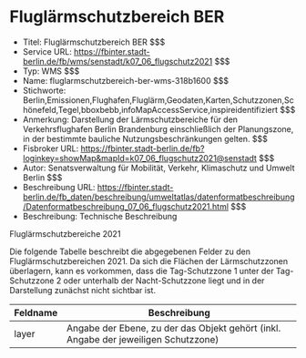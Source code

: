 # Fluglärmschutzbereich BER
- Titel: Fluglärmschutzbereich BER $$$
- Service URL: https://fbinter.stadt-berlin.de/fb/wms/senstadt/k07_06_flugschutz2021 $$$
- Typ: WMS $$$
- Name: fluglarmschutzbereich-ber-wms-318b1600 $$$
- Stichworte: Berlin,Emissionen,Flughafen,Fluglärm,Geodaten,Karten,Schutzzonen,Schönefeld,Tegel,bboxbebb,infoMapAccessService,inspireidentifiziert $$$
- Anmerkung: Darstellung der Lärmschutzbereiche für den Verkehrsflughafen Berlin Brandenburg einschließlich der Planungszone, in der bestimmte bauliche Nutzungsbeschränkungen gelten. $$$
- Fisbroker URL: https://fbinter.stadt-berlin.de/fb?loginkey=showMap&mapId=k07_06_flugschutz2021@senstadt $$$
- Autor: Senatsverwaltung für Mobilität, Verkehr, Klimaschutz und Umwelt Berlin $$$
- Beschreibung URL: https://fbinter.stadt-berlin.de/fb_daten/beschreibung/umweltatlas/datenformatbeschreibung/Datenformatbeschreibung_07_06_flugschutz2021.html $$$
- Beschreibung: Technische Beschreibung 

Fluglärmschutzbereiche 2021

Die folgende Tabelle beschreibt die abgegebenen Felder zu den Fluglärmschutzbereichen 2021\. Da sich die Flächen der Lärmschutzzonen überlagern, kann es vorkommen, dass die Tag-Schutzzone 1 unter der Tag-Schutzzone 2 oder unterhalb der Nacht-Schutzzone liegt und in der Darstellung zunächst nicht sichtbar ist.

| **Feldname** | **Beschreibung**                                                                     |
| ------------ | ------------------------------------------------------------------------------------ |
| layer        | Angabe der Ebene, zu der das Objekt gehört  (inkl. Angabe der jeweiligen Schutzzone) | $$$

